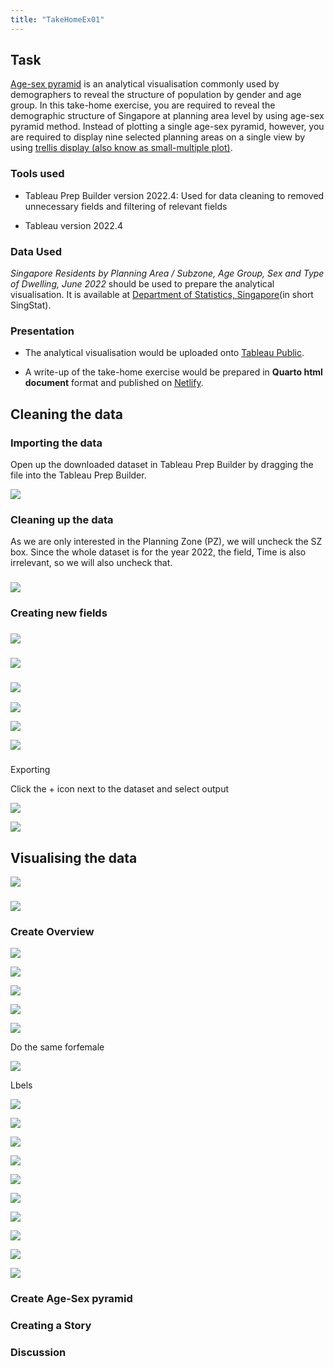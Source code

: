 ```yaml
---
title: "TakeHomeEx01"
---
```


## Task

[Age-sex pyramid](https://isss608-ay2022-23jan.netlify.app/outline/lesson01_outline#age-sex-pyramid) is an analytical visualisation commonly used by demographers to reveal the structure of population by gender and age group. In this take-home exercise, you are required to reveal the demographic structure of Singapore at planning area level by using age-sex pyramid method. Instead of plotting a single age-sex pyramid, however, you are required to display nine selected planning areas on a single view by using [trellis display (also know as small-multiple plot)](https://isss608-ay2022-23jan.netlify.app/outline/lesson01_outline#trellis-display).

### Tools used

-   Tableau Prep Builder version 2022.4: Used for data cleaning to removed unnecessary fields and filtering of relevant fields

-   Tableau version 2022.4

### Data Used

*Singapore Residents by Planning Area / Subzone, Age Group, Sex and Type of Dwelling, June 2022* should be used to prepare the analytical visualisation. It is available at [Department of Statistics, Singapore](https://www.singstat.gov.sg/find-data/search-by-theme/population/geographic-distribution/latest-data)(in short SingStat).

### Presentation

-   The analytical visualisation would be uploaded onto [Tableau Public](https://public.tableau.com/en-us/s/).

-   A write-up of the take-home exercise would be prepared in **Quarto html document** format and published on [Netlify](https://www.netlify.com/).

## Cleaning the data

### Importing the data

Open up the downloaded dataset in Tableau Prep Builder by dragging the file into the Tableau Prep Builder.

![](images/image-608098745.png)

### Cleaning up the data

As we are only interested in the Planning Zone (PZ), we will uncheck the SZ box. Since the whole dataset is for the year 2022, the field, Time is also irrelevant, so we will also uncheck that.

### ![](images/image-1570625322.png)

### Creating new fields

### ![](images/image-467436628.png)

### ![](images/image-114243457.png)

### ![](images/image-362852113.png)

![](images/image-204632567.png)

![](images/image-1652373985.png)

![](images/image-1505675631.png)

### 
Exporting

Click the + icon next to the dataset and select output

![](images/image-1814753214.png)

![](images/image-839398350.png)

## Visualising the data

![](images/image-301990455.png)

### ![](images/image-359026828.png)

### Create Overview

![](images/image-1619038247.png)

![](images/image-1061981076.png)

![](images/image-1219950638.png)

![](images/image-451698649.png)

![](images/image-1588439321.png)

Do the same forfemale

![](images/image-467086526.png)

Lbels

![](images/image-1782012509.png)

![](images/image-909435535.png)

![](images/image-1467485206.png)

![](images/image-1327522652.png)

![](images/image-1935234517.png)

![](images/image-1958909325.png)

![](images/image-226927459.png)

![](images/image-526814891.png)

![](images/image-1154200158.png)

![](images/image-429080452.png)

### Create Age-Sex pyramid

### Creating a Story

### Discussion
